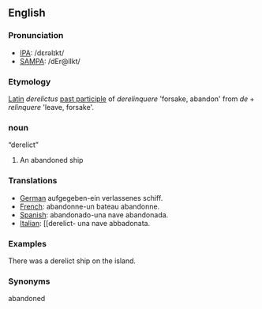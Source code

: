 ==English==
===Pronunciation===
*[[w:IPA|IPA]]: /dɛrəlɪkt/
*[[w:SAMPA|SAMPA]]: /dEr@lIkt/
===Etymology===
[[Latin]] ''derelictus'' [[past participle]] of ''derelinquere'' 'forsake, abandon' from ''de'' + ''relinquere'' 'leave, forsake'.

=== noun ===


“derelict”

#An abandoned ship

=== Translations ===
*[[German]] aufgegeben-ein verlassenes schiff.
*[[French]]: abandonne-un bateau abandonne.
*[[Spanish]]: abandonado-una nave abandonada.
*[[Italian]]: [[derelict- una nave abbadonata.



===Examples===
There was a derelict ship on the island.

===Synonyms===
abandoned